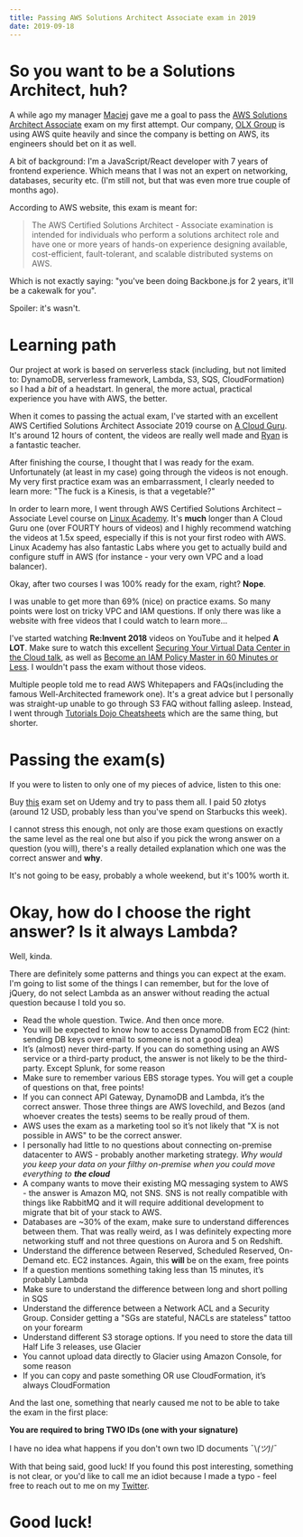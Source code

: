 ```yaml
---
title: Passing AWS Solutions Architect Associate exam in 2019
date: 2019-09-18
---
```


# So you want to be a Solutions Architect, huh?

A while ago my manager [Maciej](https://twitter.com/mthenw) gave me a goal to pass the [AWS Solutions Architect Associate](https://aws.amazon.com/certification/certified-solutions-architect-associate/) exam on my first attempt. Our company, [OLX Group](https://www.olxgroup.com/) is using AWS quite heavily and since the company is betting on AWS, its engineers should bet on it as well.

A bit of background: I'm a JavaScript/React developer with 7 years of frontend experience. Which means that I was not an expert on networking, databases, security etc. (I'm still not, but that was even more true couple of months ago).

According to AWS website, this exam is meant for:

> The AWS Certified Solutions Architect - Associate examination is intended for individuals who perform a solutions architect role and have one or more years of hands-on experience designing available, cost-efficient, fault-tolerant, and scalable distributed systems on AWS.

Which is not exactly saying: "you've been doing Backbone.js for 2 years, it'll be a cakewalk for you".

Spoiler: it's wasn't.

# Learning path

Our project at work is based on serverless stack (including, but not limited to: DynamoDB, serverless framework, Lambda, S3, SQS, CloudFormation) so I had a _bit_ of a headstart. In general, the more actual, practical experience you have with AWS, the better.

When it comes to passing the actual exam, I've started with an excellent AWS Certified Solutions Architect Associate 2019 course on [A Cloud Guru](https://acloud.guru/learn/aws-certified-solutions-architect-associate). It's around 12 hours of content, the videos are really well made and [Ryan](https://twitter.com/KroonenburgRyan) is a fantastic teacher.

After finishing the course, I thought that I was ready for the exam. Unfortunately (at least in my case) going through the videos is not enough. My very first practice exam was an embarrassment, I clearly needed to learn more: "The fuck is a Kinesis, is that a vegetable?"

In order to learn more, I went through AWS Certified Solutions Architect – Associate Level course on [Linux Academy](https://linuxacademy.com/course/aws-certified-solutions-architect-2019-associate-level/). It's **much** longer than A Cloud Guru one (over FOURTY hours of videos) and I highly recommend watching the videos at 1.5x speed, especially if this is not your first rodeo with AWS. Linux Academy has also fantastic Labs where you get to actually build and configure stuff in AWS (for instance - your very own VPC and a load balancer).

Okay, after two courses I was 100% ready for the exam, right? **Nope**.

I was unable to get more than 69% (nice) on practice exams. So many points were lost on tricky VPC and IAM questions. If only there was like a website with free videos that I could watch to learn more...

I've started watching **Re:Invent 2018** videos on YouTube and it helped **A LOT**. Make sure to watch this excellent [Securing Your Virtual Data Center in the Cloud talk](https://www.youtube.com/watch?v=2DF_EXmxbLM), as well as [Become an IAM Policy Master in 60 Minutes or Less](https://www.youtube.com/watch?v=YQsK4MtsELU). I wouldn't pass the exam without those videos.

Multiple people told me to read AWS Whitepapers and FAQs(including the famous Well-Architected framework one). It's a great advice but I personally was straight-up unable to go through S3 FAQ without falling asleep. Instead, I went through [Tutorials Dojo Cheatsheets](https://tutorialsdojo.com/aws-cheat-sheets/) which are the same thing, but shorter.

# Passing the exam(s)

If you were to listen to only one of my pieces of advice, listen to this one:

Buy [this](https://www.udemy.com/aws-certified-solutions-architect-associate-amazon-practice-exams/) exam set on Udemy and try to pass them all. I paid 50 złotys (around 12 USD, probably less than you've spend on Starbucks this week).

I cannot stress this enough, not only are those exam questions on exactly the same level as the real one but also if you pick the wrong answer on a question (you will), there's a really detailed explanation which one was the correct answer and **why**.

It's not going to be easy, probably a whole weekend, but it's 100% worth it.

# Okay, how do I choose the right answer? Is it always Lambda?

Well, kinda.

There are definitely some patterns and things you can expect at the exam. I'm going to list some of the things I can remember, but for the love of jQuery, do not select Lambda as an answer without reading the actual question because I told you so.

- Read the whole question. Twice. And then once more.
- You will be expected to know how to access DynamoDB from EC2 (hint: sending DB keys over email to someone is not a good idea)
- It’s (almost) never third-party. If you can do something using an AWS service or a third-party product, the answer is not likely to be the third-party. Except Splunk, for some reason
- Make sure to remember various EBS storage types. You will get a couple of questions on that, free points!
- If you can connect API Gateway, DynamoDB and Lambda, it’s the correct answer. Those three things are AWS lovechild, and Bezos (and whoever creates the tests) seems to be really proud of them.
- AWS uses the exam as a marketing tool so it’s not likely that "X is not possible in AWS" to be the correct answer.
- I personally had little to no questions about connecting on-premise datacenter to AWS - probably another marketing strategy. _Why would you keep your data on your filthy on-premise when you could move everything to **the cloud**_
- A company wants to move their existing MQ messaging system to AWS - the answer is Amazon MQ, not SNS. SNS is not really compatible with things like RabbitMQ and it will require additional development to migrate that bit of your stack to AWS.
- Databases are ~30% of the exam, make sure to understand differences between them. That was really weird, as I was definitely expecting more networking stuff and not three questions on Aurora and 5 on Redshift.
- Understand the difference between Reserved, Scheduled Reserved, On-Demand etc. EC2 instances. Again, this **will** be on the exam, free points
- If a question mentions something taking less than 15 minutes, it’s probably Lambda
- Make sure to understand the difference between long and short polling in SQS
- Understand the difference between a Network ACL and a Security Group. Consider getting a "SGs are stateful, NACLs are stateless" tattoo on your forearm
- Understand different S3 storage options. If you need to store the data till Half Life 3 releases, use Glacier
- You cannot upload data directly to Glacier using Amazon Console, for some reason
- If you can copy and paste something OR use CloudFormation, it’s always CloudFormation

And the last one, something that nearly caused me not to be able to take the exam in the first place:

**You are required to bring TWO IDs (one with your signature)**

I have no idea what happens if you don't own two ID documents ¯\\_(ツ)_/¯

With that being said, good luck! If you found this post interesting, something is not clear, or you'd like to call me an idiot because I made a typo - feel free to reach out to me on my [Twitter](https://twitter.com/tlakomy).

# Good luck!
